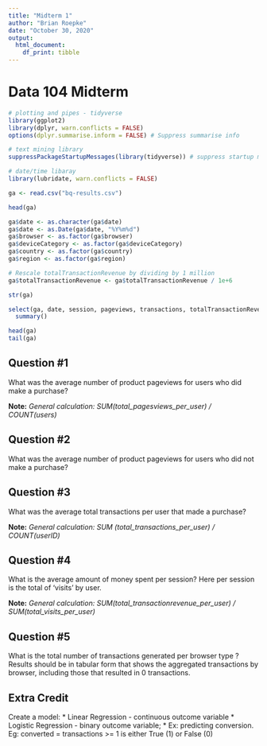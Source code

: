 ```yaml
---
title: "Midterm 1"
author: "Brian Roepke"
date: "October 30, 2020"
output:
  html_document:
    df_print: tibble
---
```

# Data 104 Midterm

```r
# plotting and pipes - tidyverse
library(ggplot2)
library(dplyr, warn.conflicts = FALSE)
options(dplyr.summarise.inform = FALSE) # Suppress summarise info

# text mining library
suppressPackageStartupMessages(library(tidyverse)) # suppress startup message

# date/time libaray
library(lubridate, warn.conflicts = FALSE)
```




```r
ga <- read.csv("bq-results.csv")
```

```r
head(ga)
```


```r
ga$date <- as.character(ga$date)
ga$date <- as.Date(ga$date, "%Y%m%d")
ga$browser <- as.factor(ga$browser)
ga$deviceCategory <- as.factor(ga$deviceCategory)
ga$country <- as.factor(ga$country)
ga$region <- as.factor(ga$region)

# Rescale totalTransactionRevenue by dividing by 1 million
ga$totalTransactionRevenue <- ga$totalTransactionRevenue / 1e+6

str(ga)
```


```r
select(ga, date, session, pageviews, transactions, totalTransactionRevenue, browser, deviceCategory, country, region, hitNumber) %>%
  summary()
```

```r
head(ga)
tail(ga)
```





## Question #1 
What was the average number of product pageviews for users ​who did​ make a purchase?

**Note:** *General calculation: SUM(total_pagesviews_per_user) / COUNT(users)*


## Question #2

What was the average number of product pageviews for users who ​did not​ make a purchase?



## Question #3 
What was the average total transactions per user that made a purchase?

**Note:** *General calculation: SUM (total_transactions_per_user) / COUNT(userID)*


## Question #4
What is the average amount of money spent per session? Here per session is the total of ‘visits’ by user.

**Note:** *General calculation: SUM(total_transactionrevenue_per_user) / SUM(total_visits_per_user)*

## Question #5
What is the total number of transactions generated per browser type ? Results should be in tabular form that shows the aggregated transactions by browser, including those that resulted in 0 transactions.


## Extra Credit

Create a model:
 * Linear Regression - continuous outcome variable
 * Logistic Regression - binary outcome variable;
   * Ex: predicting conversion. Eg: converted = transactions >= 1 is either True (1) or False (0)

